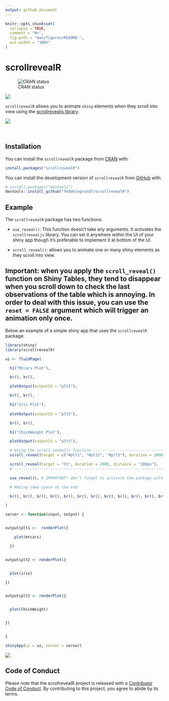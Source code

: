 ```yaml
---
output: github_document
---
```


<!-- README.md is generated from README.Rmd. Please edit that file -->

```r
knitr::opts_chunk$set(
  collapse = TRUE,
  comment = "#>",
  fig.path = "man/figures/README-",
  out.width = "100%"
)
```

# scrollrevealR 

<!-- badges: start -->

![CRAN
status](https://www.r-pkg.org/badges/version/scrollrevealR)

![](http://cranlogs.r-pkg.org/badges/grand-total/scrollrevealR?color=blue)



<!-- badges: end -->

`scrollrevealR` allows you to animate `shiny` elements when they scroll into view using the [scrollrevealjs library](https://scrollrevealjs.org/).

![](man/figures/exampleapp2.gif)

<br>


## Installation

You can install the `scrollrevealR` package from [CRAN](https://CRAN.R-project.org/package=scrollrevealR) with: 

```r

install.packages("scrollrevealR")


```



You can install the development version of `scrollrevealR` from [GitHub](https://github.com/) with:


```r
# install.packages("devtools")
devtools::install_github("feddelegrand7/scrollrevealR")

```

## Example

The `scrollrevealR` package has two functions: 

+ `use_reveal()`: This function doesn't take any arguments. It activates the `scrollrevealjs` library. You can set it anywhere within the UI of your shiny app though it's preferable to implement it at bottom of the UI. 

+ `scroll_reveal()`: allows you to animate one or many shiny elements as they scroll into view. 



## Important: when you apply the `scroll_reveal()` function on Shiny Tables, they tend to disappear when you scroll down to check the last observations of the table which is annoying. In order to deal with this issue, you can use the `reset = FALSE` argument which will trigger an animation only once.

Below an example of a simple shiny app that uses the `scrollrevealR` package: 


```r
library(shiny)
library(scrollrevealR)

ui <- fluidPage(

  h1("Mtcars Plot"),

  br(), br(),

  plotOutput(outputId = "plt1"),

  br(), br(),

  h1("Iris Plot"),
  
  plotOutput(outputId = "plt2"),

  br(), br(),

  h1("ChickWeight Plot"),

  plotOutput(outputId = "plt3"),

  # Using the scroll_reveal() function -------------------------------------------
  scroll_reveal(target = c("#plt1", "#plt2", "#plt3"), duration = 2000, distance = "100px"),

  scroll_reveal(target = "h1", duration = 2000, distance = "100px"),
  # ----------------------------------------------------------------------------- 

  use_reveal(), # IMPORTANT! don't forget to activate the package with use_reveal()

  # Making some space at the end

  br(), br(), br(), br(), br(), br(), br(), br(), br(), br(), br(), br()

)

server <- function(input, output) {


output$plt1 <-  renderPlot({

    plot(mtcars)

  })


output$plt2 <- renderPlot({


  plot(iris)

})


output$plt3 <- renderPlot({


  plot(ChickWeight)


})


}

shinyApp(ui = ui, server = server)

```


![](man/figures/exampleapp.gif)

## Code of Conduct

Please note that the scrollrevealR project is released with a [Contributor Code of Conduct](https://contributor-covenant.org/version/2/0/CODE_OF_CONDUCT.html). By contributing to this project, you agree to abide by its terms.








